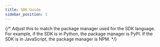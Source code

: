 ```yaml
---
title: SDK Guide
sidebar_position: 1
---
```


<div className="feature-card-container">
  <FeatureCard 
    title="SDK Quickstart" 
    description="Install the SDK and create a basic feature flag"
    link=""
    iconSrc=""
  />
  <FeatureCard 
    title="API Reference"
    description="Reference for all SDK methods."
    link=""
    iconSrc=""
  />
  
  <FeatureCard 
    title="Github"
    description="View the source code on Github."
    link=""
    iconSrc=""
  />
  {/* Adjust this to match the package manager used for the SDK language.
  For example, if the SDK is in Python, the package manager is PyPI.
  If the SDK is in JavaScript, the package manager is NPM. */}
  <FeatureCard 
    title="{{PACKAGE_MANAGER}} documentation"
    description="Install the SDK via {{PACKAGE_MANAGER}}"
    link=""
    iconSrc=""
  />
</div>

